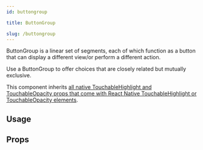 ```yaml
---
id: buttongroup

title: ButtonGroup

slug: /buttongroup
---
```







ButtonGroup is a linear set of segments, each of which function as a button that can display a different view/or perform a different action.

Use a ButtonGroup to offer choices that are closely related but mutually exclusive.

This component inherits [all native TouchableHighlight and TouchableOpacity props that come with React Native TouchableHighlight or TouchableOpacity elements](https://reactnative.dev/docs/touchablehighlight.html).

## Usage

<Usage />

## Props

<Props />
